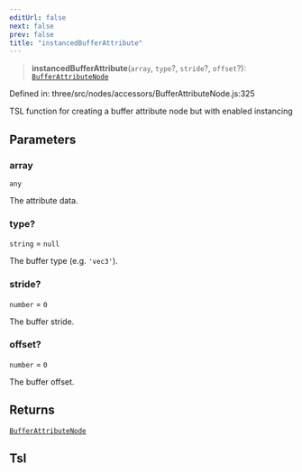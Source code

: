 ```yaml
---
editUrl: false
next: false
prev: false
title: "instancedBufferAttribute"
---
```


> **instancedBufferAttribute**(`array`, `type`?, `stride`?, `offset`?): [`BufferAttributeNode`](../classes/Three.WebGPU.BufferAttributeNode.html)

Defined in: three/src/nodes/accessors/BufferAttributeNode.js:325

TSL function for creating a buffer attribute node but with enabled instancing

## Parameters

### array

`any`

The attribute data.

### type?

`string` = `null`

The buffer type (e.g. `'vec3'`).

### stride?

`number` = `0`

The buffer stride.

### offset?

`number` = `0`

The buffer offset.

## Returns

[`BufferAttributeNode`](../classes/Three.WebGPU.BufferAttributeNode.html)

## Tsl
